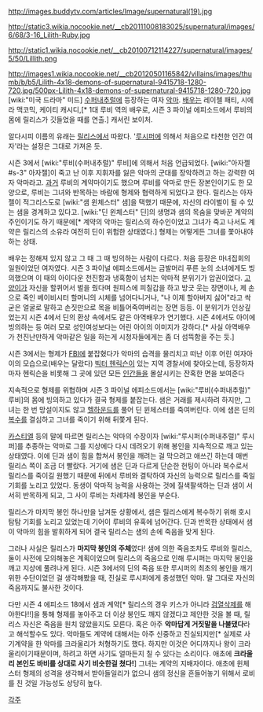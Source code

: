 http://images.buddytv.com/articles/Image/supernatural(19).jpg

http://static3.wikia.nocookie.net/__cb20111008183025/supernatural/images/6/68/3-16_Lilith-Ruby.jpg

http://static1.wikia.nocookie.net/__cb20100712114227/supernatural/images/5/50/Lillith.png

http://images1.wikia.nocookie.net/__cb20120501165842/villains/images/thumb/b/b5/Lilith-4x18-demons-of-supernatural-9415718-1280-720.jpg/500px-Lilith-4x18-demons-of-supernatural-9415718-1280-720.jpg
[wiki:"미국 드라마" 미드] [[수퍼내추럴]]에 등장하는 여자 [[악마]]. [[배우]]는 레이첼 패티, 시에라 맥코믹, 케이티 캐시디,[* 1대 루비 역의 배우로, 시즌 3 파이널 에피소드에서 루비의 몸에 릴리스가 깃들었을 때를 연출.] 캐서린 보이처.

알다시피 이름의 유래는 [[릴리스]]에서 따왔다. '[[루시퍼]]에 의해서 처음으로 타천한 인간 여자'라는 설정은 그대로 가져온 듯. 

시즌 3에서 [wiki:"루비(수퍼내추럴)" 루비]에 의해서 처음 언급되었다. [wiki:"아자젤#s-3" 아자젤]이 죽고 난 이후 지휘자를 잃은 악마의 군대를 장악하려고 하는 강력한 여자 악마라고. [[과거]] 루비의 계약마이기도 했으며 루비를 악마로 만든 장본인이기도 한 모양으로, 루비는 그녀와 반목하는 바람에 형제와 협력하게 되었다고 한다. 릴리스는 아자젤이 적그리스도로 [wiki:"샘 윈체스터" 샘]을 택했기 때문에, 자신의 라이벌이 될 수 있는 샘을 경계하고 있다고. [wiki:"딘 윈체스터" 딘]의 생명과 샘의 목숨을 맞바꾼 계약의 주인이기도 하기 때문에[* 계약의 악마는 릴리스의 하수인이었고 그녀가 죽고 나서도 계약은 릴리스의 소유라 여전히 딘이 위험한 상태였다.] 형제는 어떻게든 그녀를 쫓아내야 하는 상태.

배우는 정해져 있지 않고 그 때 그 때 빙의하는 사람이 다르다. 처음 등장은 마녀집회의 일원이었던 여자였다. 시즌 3 파이널 에피소드에서는 금발머리 푸른 눈의 소녀에게도 빙의했으며 이 때의 아이다운 천진함과 냉혹함이 넘치는 악마적 분위기가 압권이었다. [[고양이]]가 자신을 할퀴어서 벌을 줬다며 원피스에 피칠갑을 하고 방긋 웃는 장면이나, 제 손으로 죽인 베이비시터 할머니의 시체를 넘어다니거나, "나 이제 할아버지 싫어"라고 싹 굳은 얼굴로 말하고 손짓만으로 목을 비틀어죽여버리는 장면 등등. 이 분위기가 인상깊었는지 시즌 4에서 딘의 환상 속에서도 같은 아역배우가 연기했다. 시즌 4에서도 아이에 빙의하는 등 여러 모로 성인여성보다는 어린 아이의 이미지가 강하다.[* 사실 아역배우가 천진난만하게 악마같은 일을 하는게 시청자들에게는 좀 더 섬뜩함을 주는 듯.]

시즌 3에서는 형제가 [[FBI]]에 붙잡혔다가 악마의 습격을 물리치고 떠난 이후 어린 여자아이의 모습으로(배우는 달랐다) [[빅터 헨릭슨]]이 있는 지역 경찰서에 찾아오는데, 등장하자마자 헨릭슨을 비롯해 그 곳에 있던 모든 [[인간]]들을 몰살시키는 잔혹한 면을 보여준다

지속적으로 형제를 위협하며 시즌 3 파이널 에피소드에서는 [wiki:"루비(수퍼내추럴)" 루비]의 몸에 빙의하고 있다가 결국 형제를 붙잡는다. 샘은 거래를 제시하려 하지만, 그녀는 한 번 망설이지도 않고 [[헬하운드]]를 풀어 딘 윈체스터를 죽여버린다. 이에 샘은 딘의 [[복수]]를 결심하고 그녀를 죽이기 위해 뒤쫓게 된다.

[[카스티엘]] 등의 말에 따르면 릴리스는 악마의 수장이자 [wiki:"루시퍼(수퍼내추럴)" 루시퍼]를 추종하는 악마로 그를 지상에다 다시 데려오기 위해 봉인을 지속적으로 깨고 있는 상태였다. 이에 딘과 샘이 힘을 합쳐서 봉인을 깨려는 걸 막으려고 애쓰긴 하는데 매번 릴리스 쪽이 조금 더 빨랐다. 거기에 샘은 딘과 다르게 단순한 헌팅이 아니라 복수로서 릴리스를 죽이길 원했기 때문에 뒤에서 루비와 결탁하여 자신의 능력으로 릴리스를 죽일 기회를 노리고 있었다. 동생이 악마적 능력을 사용하는 것에 질색팔색하는 딘과 샘이 서서히 반목하게 되고, 그 사이 루비는 차례차례 봉인을 부순다.

릴리스가 마지막 봉인 하나만을 남겨둔 상황에서, 샘은 릴리스에게 복수하기 위해 호시탐탐 기회를 노리고 있었는데 기어이 루비의 유혹에 넘어간다. 딘과 반목한 상태에서 샘이 악마의 힘을 발휘하게 되어 결국 릴리스는 샘의 손에 죽음을 맞게 된다. 

그러나 사실은 릴리스가 '''마지막 봉인의 주체'''였다! 샘에 의한 죽음조차도 루비와 릴리스, 둘이 사전에 모의해놓은 계획이었으며 릴리스의 죽음으로 인해 루시퍼는 마지막 봉인을 깨고 지상에 풀려나게 된다. 시즌 3에서의 딘의 죽음 또한 루시퍼의 최초의 봉인을 깨기 위한 수단이었던 걸 생각해봤을 때, 진실로 루시퍼에게 충성했던 악마. 말 그대로 자신의 죽음까지도 불사한 것이다. 

다만 시즌 4 에피소드 18에서 샘과 계약[* 릴리스의 경우 키스가 아니라 [[검열삭제]]를 해야한다!!]을 통해 형제를 놓아주고 더 이상 봉인도 깨지 않겠다고 제안한 것을 볼 때, 릴리스 자신은 죽음을 원치 않았을지도 모른다. 혹은 아주 '''악마답게 거짓말을 나불댔다'''라고 해석할수도 있다. 악마들도 계약에 대해서는 아주 신중하고 진실되지만[* 실제로 사기계약을 한 악마를 크라울리가 처형하기도 했다. 하지만 이것은 어디까지나 왕이 크라울리이기때문이며, 하려고 하면 사기도 얼마든지 칠 수 있다는 소리이다. 애초에 '''크라울리 본인도 바비를 상대로 사기 비슷한걸 쳤다!'''] 그녀는 계약의 지배자이다. 애초에 윈체스터 형제의 성격을 생각해서 받아들일리가 없으니 샘의 정신을 흔들어놓기 위해서 로비를 친 것일 가능성도 상당히 높다.


[[각주]]
